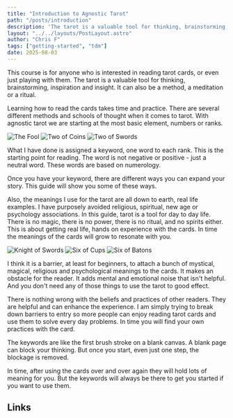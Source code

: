 ```yaml
---
title: "Introduction to Agnostic Tarot"
path: "/posts/introduction"
description: 'The tarot is a valuable tool for thinking, brainstorming, inspiration and insight.'
layout: "../../layouts/PostLayout.astro"
author: "Chris F"
tags: ["getting-started", "tdm"]
date: 2025-08-03
---
```



This course is for anyone who is interested in reading tarot cards, or even just playing with them. The tarot is a valuable tool for thinking, brainstorming, inspiration and insight. It can also be a method, a meditation or a ritual.

Learning how to read the cards takes time and practice. There are several different methods and schools of thought when it comes to tarot. With agnostic tarot we are starting at the most basic element, numbers or ranks.

<div class="spread">

<img src={theFool.src} alt="The Fool" />
<img src={twoCoins.src} alt="Two of Coins" class="hidden" />
<img src={twoSwords.src} alt="Two of Swords" class="hidden" />

</div>

What I have done is assigned a keyword, one word to each rank. This is the starting point for reading. The word is not negative or positive - just a neutral word. These words are based on numerology.

Once you have your keyword, there are different ways you can expand your story. This guide will show you some of these ways.

Also, the meanings I use for the tarot are all down to earth, real life examples. I have purposely avoided religious, spiritual, new age or psychology associations. In this guide, tarot is a tool for day to day life. There is no magic, there is no power, there is no ritual, and no spirits either. This is about getting real life, hands on experience with the cards. In time the meanings of the cards will grow to resonate with you.

<div class="spread">

<img src={knightSwords.src} alt="Knight of Swords" />
<img src={sixCups.src} alt="Six of Cups" class="hidden" />
<img src={sixBatons.src} alt="Six of Batons" class="hidden"/>

</div>

I think it is a barrier, at least for beginners, to attach a bunch of mystical, magical, religious and psychological meanings to the cards.  It makes an obstacle for the reader. It adds mental and emotional noise that isn't helpful. And you don't need any of those things to use the tarot to good effect.

There is nothing wrong with the beliefs and practices of other readers. They are helpful and can enhance the experience. I am simply trying to break down barriers to entry so more people can enjoy reading tarot cards and use them to solve every day problems. In time you will find your own practices with the card.

The keywords are like the first brush stroke on a blank canvas. A blank page can block your thinking. But once you start, even just one step, the blockage is removed.

In time, after using the cards over and over again they will hold lots of meaning for you. But the keywords will always be there to get you started if you want to use them.


## Links